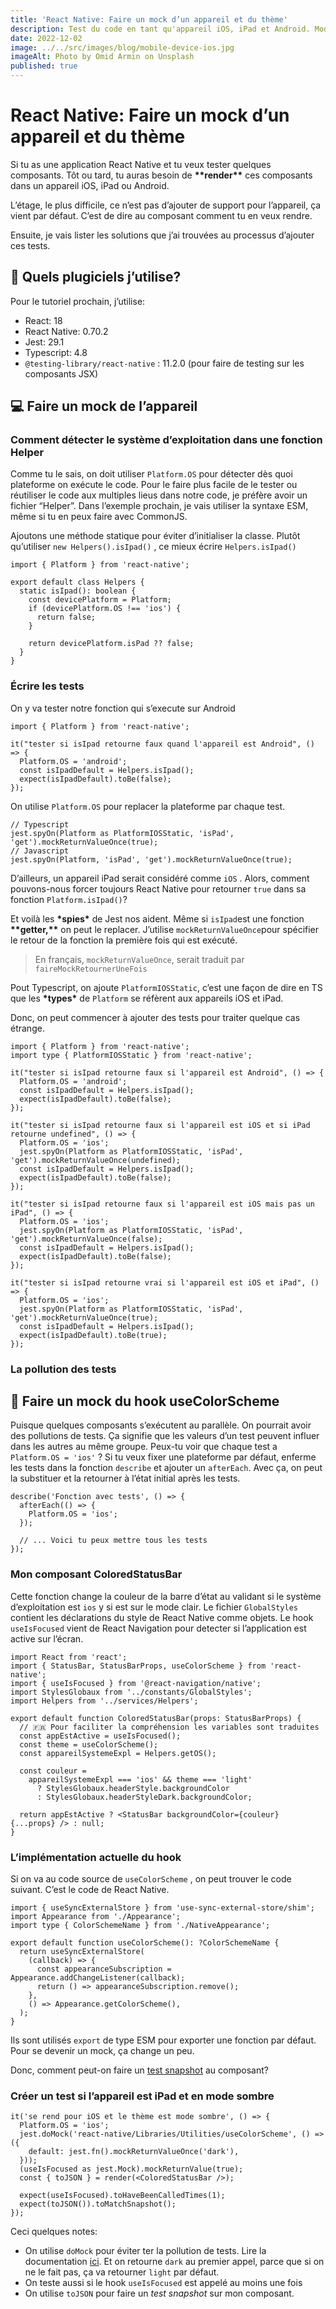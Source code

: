 ```yaml
---
title: 'React Native: Faire un mock d’un appareil et du thème'
description: Test du code en tant qu'appareil iOS, iPad et Android. Mode clair et mode sombre
date: 2022-12-02
image: ../../src/images/blog/mobile-device-ios.jpg
imageAlt: Photo by Omid Armin on Unsplash
published: true
---
```


# React Native: Faire un mock d’un appareil et du thème

Si tu as une application React Native et tu veux tester quelques composants. Tôt ou tard, tu auras besoin de **\*\***render**\*\*** ces composants dans un appareil iOS, iPad ou Android.

L’étage, le plus difficile, ce n’est pas d’ajouter de support pour l’appareil, ça vient par défaut. C’est de dire au composant comment tu en veux rendre.

Ensuite, je vais lister les solutions que j’ai trouvées au processus d’ajouter ces tests.

## 🔨 Quels plugiciels j’utilise?

Pour le tutoriel prochain, j’utilise:

- React: 18
- React Native: 0.70.2
- Jest: 29.1
- Typescript: 4.8
- `@testing-library/react-native` : 11.2.0 (pour faire de testing sur les composants JSX)

## 💻 Faire un mock de l’appareil

### Comment détecter le système d’exploitation dans une fonction Helper

Comme tu le sais, on doit utiliser `Platform.OS` pour détecter dès quoi plateforme on exécute le code. Pour le faire plus facile de le tester ou réutiliser le code aux multiples lieus dans notre code, je préfère avoir un fichier “Helper”. Dans l’exemple prochain, je vais utiliser la syntaxe ESM, même si tu en peux faire avec CommonJS.

Ajoutons une méthode statique pour éviter d’initialiser la classe. Plutôt qu’utiliser `new Helpers().isIpad()` , ce mieux écrire `Helpers.isIpad()`

```tsx
import { Platform } from 'react-native';

export default class Helpers {
  static isIpad(): boolean {
    const devicePlatform = Platform;
    if (devicePlatform.OS !== 'ios') {
      return false;
    }

    return devicePlatform.isPad ?? false;
  }
}
```

### Écrire les tests

On y va tester notre fonction qui s’execute sur Android

```tsx
import { Platform } from 'react-native';

it("tester si isIpad retourne faux quand l'appareil est Android", () => {
  Platform.OS = 'android';
  const isIpadDefault = Helpers.isIpad();
  expect(isIpadDefault).toBe(false);
});
```

On utilise `Platform.OS` pour replacer la plateforme par chaque test.

```tsx
// Typescript
jest.spyOn(Platform as PlatformIOSStatic, 'isPad', 'get').mockReturnValueOnce(true);
// Javascript
jest.spyOn(Platform, 'isPad', 'get').mockReturnValueOnce(true);
```

D’ailleurs, un appareil iPad serait considéré comme `iOS` . Alors, comment pouvons-nous forcer toujours React Native pour retourner `true` dans sa fonction `Platform.isIpad()`?

Et voilà les **\***spies**\*** de Jest nos aident. Même si `isIpad`est une fonction **\*\***getter,**\*\*** on peut le replacer. J’utilise `mockReturnValueOnce`pour spécifier le retour de la fonction la première fois qui est exécuté.

> En français, `mockReturnValueOnce`, serait traduit par `faireMockRetournerUneFois`

Pout Typescript, on ajoute `PlatformIOSStatic`, c’est une façon de dire en TS que les **\***types**\*** de `Platform` se réfèrent aux appareils iOS et iPad.

Donc, on peut commencer à ajouter des tests pour traiter quelque cas étrange.

```tsx
import { Platform } from 'react-native';
import type { PlatformIOSStatic } from 'react-native';

it("tester si isIpad retourne faux si l'appareil est Android", () => {
  Platform.OS = 'android';
  const isIpadDefault = Helpers.isIpad();
  expect(isIpadDefault).toBe(false);
});

it("tester si isIpad retourne faux si l'appareil est iOS et si iPad retourne undefined", () => {
  Platform.OS = 'ios';
  jest.spyOn(Platform as PlatformIOSStatic, 'isPad', 'get').mockReturnValueOnce(undefined);
  const isIpadDefault = Helpers.isIpad();
  expect(isIpadDefault).toBe(false);
});

it("tester si isIpad retourne faux si l'appareil est iOS mais pas un iPad", () => {
  Platform.OS = 'ios';
  jest.spyOn(Platform as PlatformIOSStatic, 'isPad', 'get').mockReturnValueOnce(false);
  const isIpadDefault = Helpers.isIpad();
  expect(isIpadDefault).toBe(false);
});

it("tester si isIpad retourne vrai si l'appareil est iOS et iPad", () => {
  Platform.OS = 'ios';
  jest.spyOn(Platform as PlatformIOSStatic, 'isPad', 'get').mockReturnValueOnce(true);
  const isIpadDefault = Helpers.isIpad();
  expect(isIpadDefault).toBe(true);
});
```

### La pollution des tests

## 🎨 Faire un mock du hook useColorScheme

Puisque quelques composants s’exécutent au parallèle. On pourrait avoir des pollutions de tests. Ça signifie que les valeurs d’un test peuvent influer dans les autres au même groupe. Peux-tu voir que chaque test a `Platform.OS = 'ios'` ? Si tu veux fixer une plateforme par défaut, enferme les tests dans la fonction `describe` et ajouter un `afterEach`. Avec ça, on peut la substituer et la retourner à l’état initial après les tests.

```tsx
describe('Fonction avec tests', () => {
  afterEach(() => {
    Platform.OS = 'ios';
  });

  // ... Voici tu peux mettre tous les tests
});
```

### Mon composant ColoredStatusBar

Cette fonction change la couleur de la barre d’état au validant si le système d’exploitation est `ios` y si est sur le mode clair. Le fichier `GlobalStyles` contient les déclarations du style de React Native comme objets. Le hook `useIsFocused` vient de React Navigation pour detecter si l’application est active sur l’écran.

```tsx
import React from 'react';
import { StatusBar, StatusBarProps, useColorScheme } from 'react-native';
import { useIsFocused } from '@react-navigation/native';
import StylesGlobaux from '../constants/GlobalStyles';
import Helpers from '../services/Helpers';

export default function ColoredStatusBar(props: StatusBarProps) {
  // 🇫🇷 Pour faciliter la compréhension les variables sont traduites
  const appEstActive = useIsFocused();
  const theme = useColorScheme();
  const appareilSystemeExpl = Helpers.getOS();

  const couleur =
    appareilSystemeExpl === 'ios' && theme === 'light'
      ? StylesGlobaux.headerStyle.backgroundColor
      : StylesGlobaux.headerStyleDark.backgroundColor;

  return appEstActive ? <StatusBar backgroundColor={couleur} {...props} /> : null;
}
```

### L’implémentation actuelle du hook

Si on va au code source de `useColorScheme` , on peut trouver le code suivant. C’est le code de React Native.

```tsx
import { useSyncExternalStore } from 'use-sync-external-store/shim';
import Appearance from './Appearance';
import type { ColorSchemeName } from './NativeAppearance';

export default function useColorScheme(): ?ColorSchemeName {
  return useSyncExternalStore(
    (callback) => {
      const appearanceSubscription = Appearance.addChangeListener(callback);
      return () => appearanceSubscription.remove();
    },
    () => Appearance.getColorScheme(),
  );
}
```

Ils sont utilisés `export` de type ESM pour exporter une fonction par défaut. Pour se devenir un mock, ça change un peu.

Donc, comment peut-on faire un [test snapshot](https://jestjs.io/docs/snapshot-testing) au composant?

### Créer un test si l’appareil est iPad et en mode sombre

```tsx
it('se rend pour iOS et le thème est mode sombre', () => {
  Platform.OS = 'ios';
  jest.doMock('react-native/Libraries/Utilities/useColorScheme', () => ({
    default: jest.fn().mockReturnValueOnce('dark'),
  }));
  (useIsFocused as jest.Mock).mockReturnValue(true);
  const { toJSON } = render(<ColoredStatusBar />);

  expect(useIsFocused).toHaveBeenCalledTimes(1);
  expect(toJSON()).toMatchSnapshot();
});
```

Ceci quelques notes:

- On utilise `doMock` pour éviter ter la pollution de tests. Lire la documentation [ici](https://jestjs.io/docs/jest-object#jestdomockmodulename-factory-options). Et on retourne `dark` au premier appel, parce que si on ne le fait pas, ça va retourner `light` par défaut.
- On teste aussi si le hook `useIsFocused` est appelé au moins une fois
- On utilise `toJSON` pour faire un _test snapshot_ sur mon composant.
